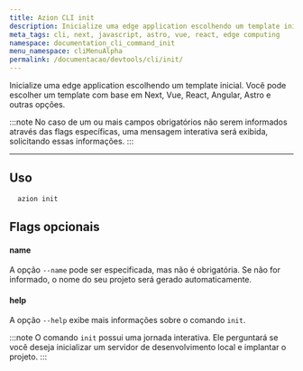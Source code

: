 ```yaml
---
title: Azion CLI init
description: Inicialize uma edge application escolhendo um template inicial.
meta_tags: cli, next, javascript, astro, vue, react, edge computing
namespace: documentation_cli_command_init
menu_namespace: cliMenuAlpha
permalink: /documentacao/devtools/cli/init/
---
```


Inicialize uma edge application escolhendo um template inicial. Você pode escolher um template com base em Next, Vue, React, Angular, Astro e outras opções.

:::note
No caso de um ou mais campos obrigatórios não serem informados através das flags específicas, uma mensagem interativa será exibida, solicitando essas informações.
:::

---

## Uso

```sh
  azion init
```

## Flags opcionais

#### name

A opção `--name` pode ser especificada, mas não é obrigatória. Se não for informado, o nome do seu projeto será gerado automaticamente.

#### help

A opção `--help` exibe mais informações sobre o comando `init`.

:::note 
O comando `init` possui uma jornada interativa. Ele perguntará se você deseja inicializar um servidor de desenvolvimento local e implantar o projeto.
:::
